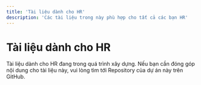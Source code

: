 ```yaml
---
title: 'Tài liệu dành cho HR'
description: 'Các tài liệu trong này phù hợp cho tất cả các bạn HR'
---
```


# Tài liệu dành cho HR

<Warning>
  Tài liệu dành cho HR đang trong quá trình xây dựng. Nếu bạn cần đóng góp nội
  dung cho tài liệu này, vui lòng tìm tới Repository của dự án này trên GitHub.
</Warning>
